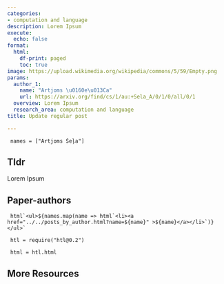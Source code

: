 ```yaml
---
categories:
- computation and language
description: Lorem Ipsum
execute:
  echo: false
format:
  html:
    df-print: paged
    toc: true
image: https://upload.wikimedia.org/wikipedia/commons/5/59/Empty.png
params:
  author_1:
    name: "Artjoms \u0160e\u013Ca"
    url: https://arxiv.org/find/cs/1/au:+Sela_A/0/1/0/all/0/1
  overview: Lorem Ipsum
  research_area: computation and language
title: Update regular post

---
```

```ojs

 names = ["Artjoms Šeļa"] 

``` 

## Tldr 
Lorem Ipsum

## Paper-authors

```ojs

 html`<ul>${names.map(name => html`<li><a href="../../posts_by_author.html?name=${name}" >${name}</a></li>`)}</ul>` 

``` 

```ojs

 htl = require("htl@0.2") 

``` 

```ojs

 html = htl.html 

``` 

## More Resources
